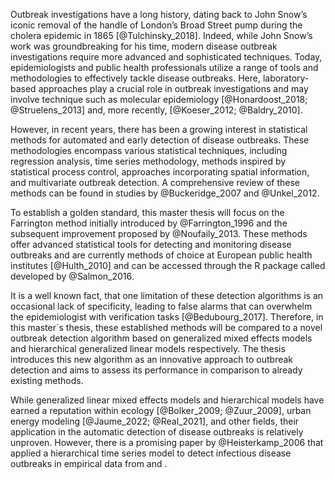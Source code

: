 \chapter{Setting the scene}

Outbreak investigations have a long history, dating back to John Snow's iconic removal of the handle of London's Broad Street pump during the cholera epidemic in 1865 [@Tulchinsky_2018]. Indeed, while John Snow's work was groundbreaking for his time, modern disease outbreak investigations require more advanced and sophisticated techniques. Today, epidemiologists and public health professionals utilize a range of tools and methodologies to effectively tackle disease outbreaks. Here, laboratory-based approaches play a crucial role in outbreak investigations and may involve technique such as molecular epidemiology [@Honardoost_2018; @Struelens_2013] and, more recently, \gls{WGS} [@Koeser_2012; @Baldry_2010]. 

However, in recent years, there has been a growing interest in statistical methods for automated and early detection of disease outbreaks. These methodologies encompass various statistical techniques, including regression analysis, time series methodology, methods inspired by statistical process control, approaches incorporating spatial information, and multivariate outbreak detection. A comprehensive review of these methods can be found in studies by @Buckeridge_2007 and @Unkel_2012.

To establish a golden standard, this master thesis will focus on the Farrington method initially introduced by @Farrington_1996 and the subsequent improvement proposed by @Noufaily_2013. These methods offer advanced statistical tools for detecting and monitoring disease outbreaks and are currently \textit{the} methods of choice at European public health institutes [@Hulth_2010] and can be accessed through the R package called \textbf{surveillance} developed by @Salmon_2016.

It is a well known fact, that one limitation of these detection algorithms is an occasional lack of specificity, leading to false alarms that can overwhelm the epidemiologist with verification tasks [@Bedubourg_2017]. Therefore, in this master´s thesis, these established methods will be compared to a novel outbreak detection algorithm based on generalized mixed effects models and hierarchical generalized linear models respectively. The thesis introduces this new algorithm as an innovative approach to outbreak detection and aims to assess its performance in comparison to already existing methods. 

While generalized linear mixed effects models and hierarchical models have earned a reputation within ecology [@Bolker_2009; @Zuur_2009], urban energy modeling [@Jaume_2022; @Real_2021], and other fields, their application in the automatic detection of disease outbreaks is relatively unproven. However, there is a promising paper by @Heisterkamp_2006 that applied a hierarchical time series model to detect infectious disease outbreaks in empirical data from \textit{Rubella} and \textit{Salmonella}.

\cleardoublepage